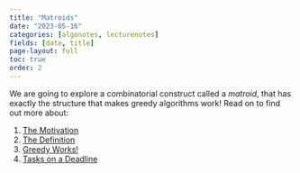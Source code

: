 ```yaml
---
title: "Matroids"
date: "2023-05-16"
categories: [algonotes, lecturenotes]
fields: [date, title]
page-layout: full
toc: true
order: 2
---
```


We are going to explore a combinatorial construct called a _matroid_, that has exactly the structure that makes greedy algorithms work! Read on to find out more about:

1. [The Motivation](motivation/)
1. [The Definition](definition/)
2. [Greedy Works!](greedy-works/)
3. [Tasks on a Deadline](deadline/)
